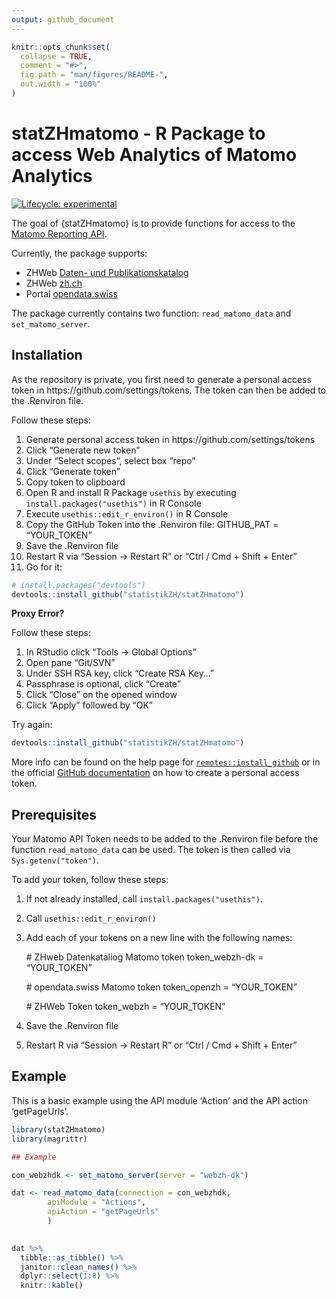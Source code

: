 ```yaml
---
output: github_document
---
```


<!-- README.md is generated from README.Rmd. Please edit that file -->

```r
knitr::opts_chunk$set(
  collapse = TRUE,
  comment = "#>",
  fig.path = "man/figures/README-",
  out.width = "100%"
)
```

# statZHmatomo - R Package to access Web Analytics of Matomo Analytics

<!-- badges: start -->

[![Lifecycle: experimental](man/figures/lifecycle-experimental.svg)](https://www.tidyverse.org/lifecycle/#experimental)
<!-- badges: end -->

The goal of {statZHmatomo} is to provide functions for access to the [Matomo Reporting API](https://developer.matomo.org/api-reference/reporting-api). 

Currently, the package supports:

- ZHWeb [Daten- und Publikationskatalog](https://www.zh.ch/de/politik-staat/statistik-daten/datenkatalog.html#/home)
- ZHWeb [zh.ch](https://www.zh.ch/de.html)
- Portal [opendata.swiss](https://opendata.swiss/de/)

The package currently contains two function: `read_matomo_data` and `set_matomo_server`.

## Installation

As the repository is private, you first need to generate a personal access token in https://github.com/settings/tokens. The token can then be added to the .Renviron file.

Follow these steps:

1. Generate personal access token in https://github.com/settings/tokens
2. Click "Generate new token"
3. Under "Select scopes", select box "repo"
4. Click "Generate token"
5. Copy token to clipboard
6. Open R and install R Package `usethis` by executing `install.packages("usethis")` in R Console
7. Execute `usethis::edit_r_environ()` in R Console
8. Copy the GitHub Token into the .Renviron file: GITHUB_PAT = "YOUR_TOKEN"
7. Save the .Renviron file
8. Restart R via "Session -> Restart R" or "Ctrl / Cmd + Shift + Enter"
9. Go for it:

``` r
# install.packages("devtools")
devtools::install_github("statistikZH/statZHmatomo")
```

**Proxy Error?**

Follow these steps:

1. In RStudio click "Tools -> Global Options"
2. Open pane "Git/SVN"
3. Under SSH RSA key, click "Create RSA Key..."
4. Passphrase is optional, click "Create"
5. Click "Close" on the opened window
6. Click "Apply" followed by "OK"

Try again:

``` r
devtools::install_github("statistikZH/statZHmatomo")
```

More info can be found on the help page for [`remotes::install_github`](https://remotes.r-lib.org/reference/install_github.html) or in the official [GitHub documentation](https://docs.github.com/en/github/authenticating-to-github/creating-a-personal-access-token) on how to create a personal access token.  

## Prerequisites

Your Matomo API Token needs to be added to the .Renviron file before the function `read_matomo_data` can be used. The token is then called via `Sys.getenv("token")`. 

To add your token, follow these steps:

1. If not already installed, call `install.packages("usethis")`.
2. Call `usethis::edit_r_environ()`
3. Add each of your tokens on a new line with the following names: 
    
    # ZHweb Datenkataliog Matomo token
    token_webzh-dk = "YOUR_TOKEN"
    
    # opendata.swiss Matomo token
    token_openzh = "YOUR_TOKEN"
    
    # ZHWeb Token
    token_webzh = "YOUR_TOKEN"
     
4. Save the .Renviron file
5. Restart R via "Session -> Restart R" or "Ctrl / Cmd + Shift + Enter"

## Example

This is a basic example using the API module 'Action' and the API action 'getPageUrls'.

```r

library(statZHmatomo)
library(magrittr)

## Example

con_webzhdk <- set_matomo_server(server = "webzh-dk")

dat <- read_matomo_data(connection = con_webzhdk,
        apiModule = "Actions", 
        apiAction = "getPageUrls"
        )
        

dat %>% 
  tibble::as_tibble() %>% 
  janitor::clean_names() %>% 
  dplyr::select(1:8) %>% 
  knitr::kable()

```

